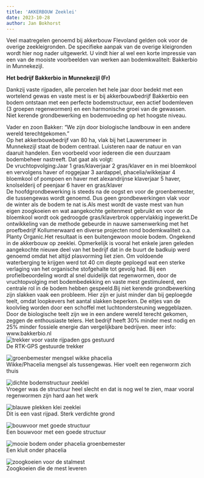 ```yaml
---
title: 'AKKERBOUW Zeeklei'
date: 2023-10-28
author: Jan Bokhorst
---
```




 Veel maatregelen genoemd bij akkerbouw Flevoland gelden ook voor de overige zeekleigronden. De specifieke aanpak van de overige kleigronden wordt hier nog nader uitgewerkt. U vindt hier al wel een korte impressie van een van de mooiste voorbeelden van werken aan bodemkwaliteit: Bakkerbio in Munnekezijl. 


**Het bedrijf Bakkerbio in Munnekezijl (Fr)** 

Dankzij vaste rijpaden, alle percelen het hele jaar door bedekt met een wortelend gewas en vaste mest is er bij akkerbouwbedrijf Bakkerbio een bodem ontstaan met een perfecte bodemstructuur, een actief bodemleven (3 groepen regenwormen) en een harmonische groei van de gewassen. Niet kerende grondbewerking en bodemvoeding op het hoogste niveau.  
  
Vader en zoon Bakker: "We zijn door biologische landbouw in een andere wereld terechtgekomen."  
Op het akkerbouwbedrijf van 80 ha, vlak bij het Lauwersmeer in Munnekezijl staat de bodem centraal. Luisteren naar de natuur en van daaruit handelen. Een voorbeeld voor iedereen die een duurzaam bodembeheer nastreeft. Dat gaat als volgt:  
De vruchtopvolging:Jaar 1 gras/klaverjaar 2 gras/klaver en in mei bloemkool en vervolgens haver of roggejaar 3 aardappel, phacelia/wikkejaar 4 bloemkool of pompoen en haver met alexandrijnse klaverjaar 5 haver, knolselderij of peenjaar 6 haver en gras/klaver  
De hoofdgrondbewerking is steeds na de oogst en voor de groenbemester, die tussengewas wordt genoemd. Dus geen grondbewerkingen vlak voor de winter als de bodem te nat is.Als mest wordt de vaste mest van hun eigen zoogkoeien en wat aangekochte geitenmest gebruikt en voor de bloemkool wordt ook gedroogde gras/klaverbrok oppervlakkig ingewerkt.De ontwikkeling van de methode gebeurde in nauwe samenwerking met het proefbedrijf Kollumerwaard en diverse projecten rond bodemkwaliteit o.a. Planty Organic.Het resultaat is een buitengewoon mooie bodem. Ongekend in de akkerbouw op zeeklei. Opmerkelijk is vooral het enkele jaren geleden aangekochte nieuwe deel van het bedrijf dat in de buurt de badkuip werd genoemd omdat het altijd plasvorming liet zien. Om voldoende waterberging te krijgen werd tot 40 cm diepte geploegd wat een sterke verlaging van het organische stofgehalte tot gevolg had. Bij een profielbeoordeling wordt al snel duidelijk dat regenwormen, door de vruchtopvolging met bodembedekking en vaste mest gestimuleerd, een centrale rol in de bodem hebben gespeeld.Bij niet kerende grondbewerking zijn slakken vaak een probleem. Hier zijn er juist minder dan bij geploegde teelt, omdat loopkevers het aantal slakken beperken. De eitjes van de koolvlieg worden door een schoffel met luchtondersteuning weggeblazen. Door de biologische teelt zijn we in een andere wereld terecht gekomen, zeggen de enthousiaste telers. Het bedrijf heeft 30% minder mest nodig en 25% minder fossiele energie dan vergelijkbare bedrijven. meer info: www.bakkerbio.nl   
![trekker voor vaste rijpaden gps gestuurd](../img/26c815d3-98a0-497a-bfcf-f01f6ecbb37a-1920w.jpg)   
De RTK-GPS gestuurde trekker

 





  
![groenbemester mengsel wikke phacelia](../img/mzijlleersumoleander016(Medium)-1920w.jpg)   
Wikke/Phacelia mengsel als tussengewas. Hier voelt een regenworm zich thuis

 





  
![dichte bodemstructuur zeeklei](../img/mzijlleersumoleander019(Medium)-1920w.jpg)   
Vroeger was de structuur heel slecht en dat is nog wel te zien, maar vooral regenwormen zijn hard aan het werk

 





  
![blauwe plekken klei zeeklei](../img/mzijlleersumoleander025(Medium)-1920w.jpg)   
Dit is een vast rijpad. Sterk verdichte grond

 





  
![bouwvoor met goede structuur](../img/mzijlleersumoleander027(Medium)-ceade4b3-1920w.jpg)   
Een bouwvoor met een goede structuur

 





  
![mooie bodem onder phacelia groenbemester](../img/mzijlleersumoleander028(Medium)-1920w.jpg)   
Een kluit onder phacelia

 





  
![zoogkoeien voor de stalmest](../img/mzijlleersumoleander042(Medium)-1920w.jpg)   
Zoogkoeien die de mest leveren

 














